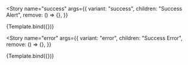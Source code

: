 
<Meta title="Components/Alert" component={Alert} />


<Story
  name="success"
  args={{ 
    variant: "success", 
    children: "Success Alert",
    remove: () => {},
  }}
>
  {Template.bind({})}
</Story>

<Story
  name="error"
  args={{ 
    variant: "error", 
    children: "Success Error",
    remove: () => {},
  }}
>
  {Template.bind({})}
</Story>